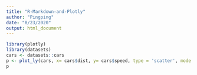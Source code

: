 ```yaml
---
title: "R-Markdown-and-Plotly"
author: "Pingping"
date: "8/23/2020"
output: html_document
---
```


```r
library(plotly)
library(datasets)
cars <- datasets::cars
p <- plot_ly(cars, x= cars$dist, y= cars$speed, type = 'scatter', mode = "markers", color = I("red"), marker = list(color = "blue"))
p
```